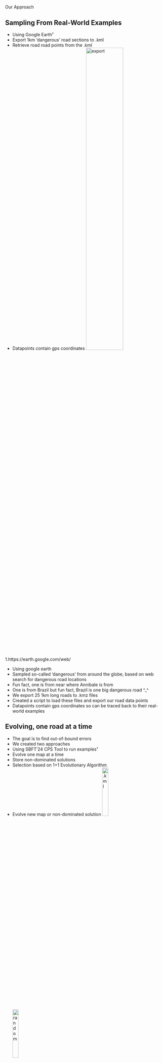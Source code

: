 # {auto-animate=true; background-color="#66cccc"}

::: r-fit-text
[Our Approach]{.flow}
:::

## Sampling From Real-World Examples {auto-animate=true}
- Using Google Earth¹
- Export 1km 'dangerous' road sections to .kml
- Retrieve road road points from the .kml
- Datapoints contain gps coordinates
![export](img/approach/export_to_kml.svg){.absolute top=50% left=15% height="50%"}

::: footer
<p>1.https://earth.google.com/web/</p>
:::

::: {.notes}
- Using google earth
- Sampled so-called 'dangerous' from around the globe, based on web search for dangerous road locations
- Fun fact, one is from near where Annibale is from
- One is from Brazil but fun fact, Brazil is one big dangerous road ^_^
- We export 25 1km long roads to .kmz files
- Created a script to load these files and export our road data points
- Datapoints contain gps coordinates so can be traced back to their real-world examples
:::

## Evolving, one road at a time {auto-animate=true}
- The goal is to find out-of-bound errors
- We created two approaches
- Using SBFT'24 CPS Tool to run examples¹
- Evolve one map at a time
- Store non-dominated solutions
- Selection based on 1+1 Evolutionary Algorithm
- Evolve new map or non-dominated solution
![.kml](img/approach/kml_files.svg){.absolute top=25% left=60% height="20%"}
![random](img/approach/random.svg){.absolute top=60% left=60% height="20%"}

::: footer
<p>1.https://github.com/sbft-cps-tool-competition/cps-tool-competition</p>
:::

::: {.notes}
- The goal of the experiment is to find out-of-bound errors
- This is where a percentage of the car has crossed over the middle line or the outside line of the lane it's driving in by 50% or more
- We attempt to cause this error by gradually adding more difficulty to roads
- Roads are stored as non-dominated solutions when a car is successfully validated
- Randomly select to continue evolving a new road or from the non-dominated list
:::

## Evolving, one road at a time {auto-animate=true}
![.kml](img/approach/kml_files.svg){.absolute top=25% left=15% height="20%"}
![random](img/approach/random.svg){.absolute top=60% left=15% height="20%"}

::: footer
:::

::: {.notes}

:::

## Evolving, one road at a time {auto-animate=true}
![.kml](img/approach/kml_files.svg){.absolute top=25% left=10% height="20%"}
![random](img/approach/random.svg){.absolute top=60% left=10% height="20%"}
![boundary](img/approach/right_arrow.svg){.absolute top=45% left=25% height="15%"}
![boundary](img/approach/boundary.svg){.absolute top=30% left=40% height="40%"}

::: footer
:::

::: {.notes}

:::

## Evolving, one road at a time {auto-animate=true}
![.kml](img/approach/kml_files.svg){.absolute top=25% left=10% height="20%"}
![random](img/approach/random.svg){.absolute top=60% left=10% height="20%"}
![boundary](img/approach/right_arrow.svg){.absolute top=45% left=25% height="15%"}
![boundary](img/approach/boundary_road.svg){.absolute top=30% left=40% height="40%"}

::: footer
:::

::: {.notes}

:::

## Evolving, one road at a time {auto-animate=true}
![.kml](img/approach/kml_files.svg){.absolute top=25% left=10% height="20%"}
![random](img/approach/random.svg){.absolute top=60% left=10% height="20%"}
![boundary](img/approach/right_arrow.svg){.absolute top=45% left=25% height="15%"}
![boundary](img/approach/move_points.svg){.absolute top=30% left=40% height="40%"}

::: footer
:::

::: {.notes}
:::

## Evolving, one road at a time {auto-animate=true}
![.kml](img/approach/kml_files.svg){.absolute top=25% left=10% height="20%"}
![random](img/approach/random.svg){.absolute top=60% left=10% height="20%"}
![boundary](img/approach/right_arrow.svg){.absolute top=45% left=25% height="15%"}
![boundary](img/approach/del_point.svg){.absolute top=30% left=40% height="40%"}

::: footer
:::

::: {.notes}
:::

## Evolving, one road at a time {auto-animate=true}
![.kml](img/approach/kml_files.svg){.absolute top=25% left=10% height="20%"}
![random](img/approach/random.svg){.absolute top=60% left=10% height="20%"}
![boundary](img/approach/right_arrow.svg){.absolute top=45% left=25% height="15%"}
![boundary](img/approach/add_point.svg){.absolute top=30% left=40% height="40%"}

::: footer
:::

::: {.notes}
:::